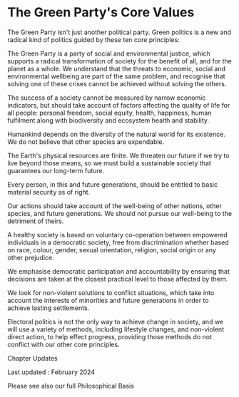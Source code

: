 # The Green Party's Core Values

The Green Party isn't just another political party. Green politics is a new and radical kind of politics guided by these ten core principles:

The Green Party is a party of social and environmental justice, which supports a radical transformation of society for the benefit of all, and for the planet as a whole. We understand that the threats to economic, social and environmental wellbeing are part of the same problem, and recognise that solving one of these crises cannot be achieved without solving the others.

The success of a society cannot be measured by narrow economic indicators, but should take account of factors affecting the quality of life for all people: personal freedom, social equity, health, happiness, human fulfilment along with biodiversity and ecosystem health and stability.

Humankind depends on the diversity of the natural world for its existence. We do not believe that other species are expendable.

The Earth's physical resources are finite. We threaten our future if we try to live beyond those means, so we must build a sustainable society that guarantees our long-term future.

Every person, in this and future generations, should be entitled to basic material security as of right.

Our actions should take account of the well-being of other nations, other species, and future generations. We should not pursue our well-being to the detriment of theirs.

A healthy society is based on voluntary co-operation between empowered individuals in a democratic society, free from discrimination whether based on race, colour, gender, sexual orientation, religion, social origin or any other prejudice.

We emphasise democratic participation and accountability by ensuring that decisions are taken at the closest practical level to those affected by them.

We look for non-violent solutions to conflict situations, which take into account the interests of minorities and future generations in order to achieve lasting settlements.

Electoral politics is not the only way to achieve change in society, and we will use a variety of methods, including lifestyle changes, and non-violent direct action, to help effect progress, providing those methods do not conflict with our other core principles.

Chapter Updates

Last updated
: February 2024

Please see also our full
Philosophical Basis
